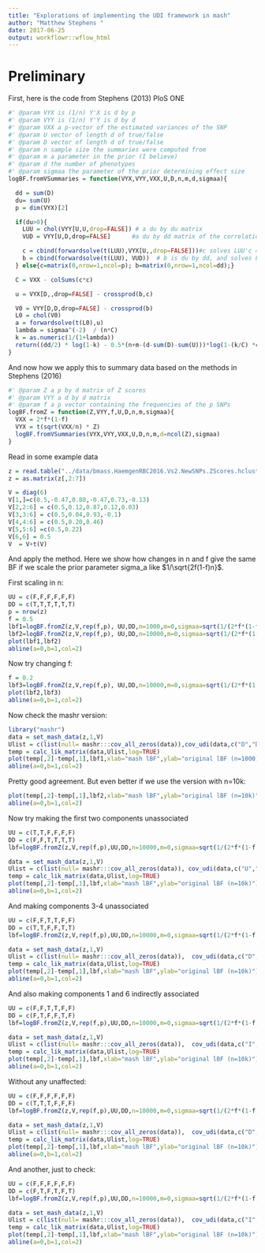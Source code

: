 ```yaml
---
title: "Explorations of implementing the UDI framework in mash"
author: "Matthew Stephens "
date: 2017-06-25
output: workflowr::wflow_html
---
```






# Preliminary

First, here is the code from Stephens (2013) PloS ONE

```r
#' @param VYX is (1/n) Y'X is d by p
#' @param VYY is (1/n) Y'Y is d by d
#' @param VXX a p-vector of the estimated variances of the SNP
#' @param U vector of length d of true/false
#' @param D vector of length d of true/false
#' @param n sample size the summaries were computed from
#' @param m a parameter in the prior (I believe)
#' @param d the number of phenotypes
#' @param sigmaa the parameter of the prior determining effect size
logBF.fromVSummaries = function(VYX,VYY,VXX,U,D,n,m,d,sigmaa){

  dd = sum(D)
  du= sum(U)
  p = dim(VYX)[2]

  if(du>0){
    LUU = chol(VYY[U,U,drop=FALSE]) # a du by du matrix
    VUD = VYY[U,D,drop=FALSE]      #a du by dd matrix of the correlations of Yu with Yd

    c = cbind(forwardsolve(t(LUU),VYX[U,,drop=FALSE]))#c solves LUU'c = phiU, c is a du by p matrix
    b = cbind(forwardsolve(t(LUU), VUD))  # b is du by dd, and solves LUU' b = VUD, so b'b = VUD' LUU^-1 LUU'^-1 VUD = VUD' (LUU'LUU)^-1 VUD = VUD'VYYU^-1 VUD
  } else{c=matrix(0,nrow=1,ncol=p); b=matrix(0,nrow=1,ncol=dd);}

  C = VXX - colSums(c*c)

  u = VYX[D,,drop=FALSE] - crossprod(b,c)

  V0 = VYY[D,D,drop=FALSE] - crossprod(b)
  L0 = chol(V0)
  a = forwardsolve(t(L0),u)
  lambda = sigmaa^(-2)  / (n*C)
  k = as.numeric(1/(1+lambda))
  return((dd/2) * log(1-k) - 0.5*(n+m-(d-sum(D)-sum(U)))*log(1-(k/C) *colSums(a*a)))
}
```

And now how we apply this to summary data based on the
methods in Stephens (2016)
```r
#' @param Z a p by d matrix of Z scores
#' @param VYY a d by d matrix 
#' @param f a p vector containing the frequencies of the p SNPs
logBF.fromZ = function(Z,VYY,f,U,D,n,m,sigmaa){
  VXX = 2*f*(1-f)
  VYX = t(sqrt(VXX/n) * Z)
  logBF.fromVSummaries(VYX,VYY,VXX,U,D,n,m,d=ncol(Z),sigmaa)
}


```

Read in some example data
```r
z = read.table("../data/bmass.HaemgenRBC2016.Vs2.NewSNPs.ZScores.hclust.vs1.txt",header=TRUE)
z = as.matrix(z[,2:7])

V = diag(6)
V[1,]=c(0.5,-0.47,0.80,-0.47,0.73,-0.13)
V[2,2:6] = c(0.5,0.12,0.87,0.12,0.03)
V[3,3:6] = c(0.5,0.04,0.93,-0.1)
V[4,4:6] = c(0.5,0.20,0.46)
V[5,5:6] =c(0.5,0.22)
V[6,6] = 0.5
V  = V+t(V)
```

And apply the method. Here we show how changes in n and f 
give the same BF if we scale the prior parameter sigma_a
like $1/\sqrt{2f(1-f)n}$.

First scaling in n:
```r
UU = c(F,F,F,F,F,F)
DD = c(T,T,T,T,T,T)
p = nrow(z)
f = 0.5
lbf1=logBF.fromZ(z,V,rep(f,p), UU,DD,n=1000,m=0,sigmaa=sqrt(1/(2*f*(1-f)*1000)))
lbf2=logBF.fromZ(z,V,rep(f,p), UU,DD,n=10000,m=0,sigmaa=sqrt(1/(2*f*(1-f)*10000)))
plot(lbf1,lbf2)
abline(a=0,b=1,col=2)
```

Now try changing f:
```r
f = 0.2
lbf3=logBF.fromZ(z,V,rep(f,p), UU,DD,n=10000,m=0,sigmaa=sqrt(1/(2*f*(1-f)*10000)))
plot(lbf2,lbf3)
abline(a=0,b=1,col=2)
```

Now check the mashr version:
```r
library("mashr")
data = set_mash_data(z,1,V)
Ulist = c(list(null= mashr:::cov_all_zeros(data)),cov_udi(data,c("D","D","D","D","D","D")))
temp = calc_lik_matrix(data,Ulist,log=TRUE)
plot(temp[,2]-temp[,1],lbf1,xlab="mash lBF",ylab="original lBF (n=1000)")
abline(a=0,b=1,col=2)
```
Pretty good agreement. But even better if we use the version
with n=10k:
```r
plot(temp[,2]-temp[,1],lbf2,xlab="mash lBF",ylab="original lBF (n=10k)")
abline(a=0,b=1,col=2)
```

Now try making the first two components unassociated
```r
UU = c(T,T,F,F,F,F)
DD = c(F,F,T,T,T,T)
lbf=logBF.fromZ(z,V,rep(f,p),UU,DD,n=10000,m=0,sigmaa=sqrt(1/(2*f*(1-f)*10000)))

data = set_mash_data(z,1,V)
Ulist = c(list(null= mashr:::cov_all_zeros(data)), cov_udi(data,c("U","U","D","D","D","D")))
temp = calc_lik_matrix(data,Ulist,log=TRUE)
plot(temp[,2]-temp[,1],lbf,xlab="mash lBF",ylab="original lBF (n=10k)")
abline(a=0,b=1,col=2)
```

And making components 3-4 unassociated
```r
UU = c(F,F,T,T,F,F)
DD = c(T,T,F,F,T,T)
lbf=logBF.fromZ(z,V,rep(f,p),UU,DD,n=10000,m=0,sigmaa=sqrt(1/(2*f*(1-f)*10000)))

data = set_mash_data(z,1,V)
Ulist = c(list(null= mashr:::cov_all_zeros(data)),  cov_udi(data,c("D","D","U","U","D","D")))
temp = calc_lik_matrix(data,Ulist,log=TRUE)
plot(temp[,2]-temp[,1],lbf,xlab="mash lBF",ylab="original lBF (n=10k)")
abline(a=0,b=1,col=2)
```


And also making components 1 and 6 indirectly associated
```r
UU = c(F,F,T,T,F,F)
DD = c(F,T,F,F,T,F)
lbf=logBF.fromZ(z,V,rep(f,p),UU,DD,n=10000,m=0,sigmaa=sqrt(1/(2*f*(1-f)*10000)))

data = set_mash_data(z,1,V)
Ulist = c(list(null= mashr:::cov_all_zeros(data)),  cov_udi(data,c("I","D","U","U","D","I")))
temp = calc_lik_matrix(data,Ulist,log=TRUE)
plot(temp[,2]-temp[,1],lbf,xlab="mash lBF",ylab="original lBF (n=10k)")
abline(a=0,b=1,col=2)
```


Without any unaffected:
```r
UU = c(F,F,F,F,F,F)
DD = c(T,T,T,F,F,F)
lbf=logBF.fromZ(z,V,rep(f,p),UU,DD,n=10000,m=0,sigmaa=sqrt(1/(2*f*(1-f)*10000)))

data = set_mash_data(z,1,V)
Ulist = c(list(null= mashr:::cov_all_zeros(data)),  cov_udi(data,c("D","D","D","I","I","I")))
temp = calc_lik_matrix(data,Ulist,log=TRUE)
plot(temp[,2]-temp[,1],lbf,xlab="mash lBF",ylab="original lBF (n=10k)")
abline(a=0,b=1,col=2)
```

And another, just to check:
```r
UU = c(F,F,F,F,F,F)
DD = c(F,T,F,T,F,T)
lbf=logBF.fromZ(z,V,rep(f,p),UU,DD,n=10000,m=0,sigmaa=sqrt(1/(2*f*(1-f)*10000)))

data = set_mash_data(z,1,V)
Ulist = c(list(null= mashr:::cov_all_zeros(data)),  cov_udi(data,c("I","D","I","D","I","D")))
temp = calc_lik_matrix(data,Ulist,log=TRUE)
plot(temp[,2]-temp[,1],lbf,xlab="mash lBF",ylab="original lBF (n=10k)")
abline(a=0,b=1,col=2)
```




